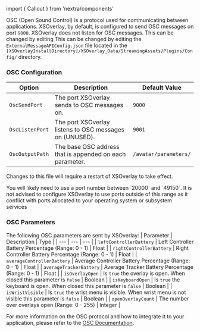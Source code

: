 ﻿import { Callout } from 'nextra/components'

OSC (Open Sound Control) is a protocol used for communicating between applications. XSOverlay, by default, is configured to send OSC messages on port `9000`. XSOverlay does not listen for OSC messages.  This can be changed by editing
This can be changed by editing the `ExternalMessageAPIConfig.json` file located in the `[XSOverlayInstallDirectory]/XSOverlay_Data/StreamingAssets/Plugins/Config/` directory.


### OSC Configuration

| Option | Description | Default Value |
| --- | --- | --- |
| `OscSendPort` | The port XSOverlay sends to OSC messages on. | `9000` |
| `OscListenPort` | The port XSOverlay listens to OSC messages on (UNUSED). | `9001` |
| `OscOutputPath` | The base OSC address that is appended on each parameter. | `/avatar/parameters/` |

Changes to this file will require a restart of XSOverlay to take effect.

<Callout>
    You will likely need to use a port number between `20000` and `49150`. It is not advised to configure XSOverlay to use ports outside of this range as it conflict with ports allocated to your operating system or subsystem services
</Callout>

### OSC Parameters

The following OSC parameters are sent by XSOverlay:
| Parameter | Description | Type |
| --- | --- | --- |
| `leftControllerBattery` | Left Controller Battery Percentage (Range: 0 - 1) | Float |
| `rightControllerBattery` | Right Controller Battery Percentage (Range: 0 - 1) | Float |
| `averageControllerBattery` | Average Controller Battery Percentage (Range: 0 - 1) | Float |
| `averageTrackerBattery` | Average Tracker Battery Percentage (Range: 0 - 1) | Float |
| `isOverlayOpen` | Is `true` the overlay is open. When closed this parameter is `false` | Boolean |
| `isKeyboardOpen` | Is `true` the keyboard is open. When closed this parameter is `false` | Boolean |
| `isWristVisible` | Is `true` the wrist menu is visible. When wrist menu is not visible this parameter is `false` | Boolean |
| `openOverlayCount` | The number over overlays open (Range: 0 - 255) | Integer |

For more information on the OSC protocol and how to integrate it to your application, please refer to the [OSC Documentation](https://opensoundcontrol.org/introduction-osc).